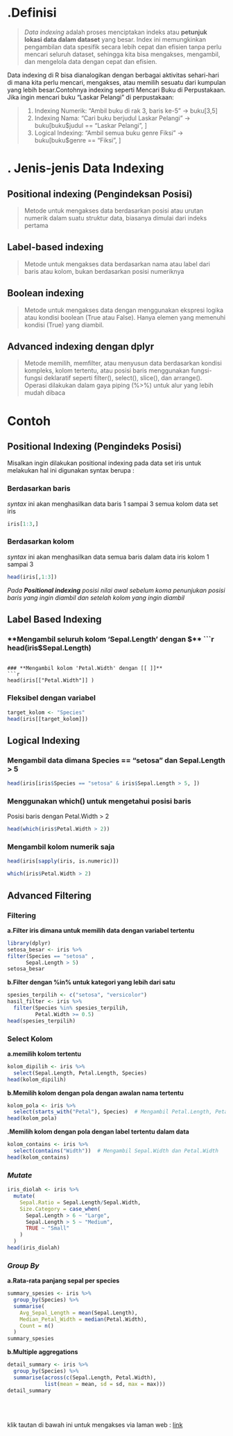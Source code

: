 # .**Definisi**
<div class=blockquotes>
  > _Data indexing_ adalah proses menciptakan indeks atau **petunjuk lokasi data dalam dataset** yang besar. Index ini memungkinkan pengambilan data spesifik secara lebih cepat dan efisien tanpa perlu mencari seluruh dataset, sehingga kita bisa mengakses, mengambil, dan mengelola data dengan cepat dan efisien.
  
</div>

Data indexing di R bisa dianalogikan dengan berbagai aktivitas sehari-hari di mana kita perlu mencari, mengakses, atau memilih sesuatu dari kumpulan yang lebih besar.Contohnya indexing seperti Mencari Buku di Perpustakaan.
Jika ingin mencari buku "Laskar Pelangi" di perpustakaan:

>1. Indexing Numerik: "Ambil buku di rak 3, baris ke-5" → buku[3,5]
>2. Indexing Nama: "Cari buku berjudul Laskar Pelangi" → buku[buku$judul == "Laskar Pelangi", ] <br>
>3. Logical Indexing: "Ambil semua buku genre Fiksi" → buku[buku$genre == "Fiksi", ]



# . **Jenis-jenis Data Indexing**

## **Positional indexing (Pengindeksan Posisi)**

>Metode untuk mengakses data berdasarkan posisi atau urutan numerik dalam suatu struktur data, biasanya dimulai dari indeks pertama

## **Label-based indexing**

>Metode untuk mengakses data berdasarkan nama atau label dari baris atau kolom, bukan berdasarkan posisi numeriknya

## **Boolean indexing**

>Metode untuk mengakses data dengan menggunakan ekspresi logika atau kondisi boolean (True atau False). Hanya elemen yang memenuhi kondisi (True) yang diambil.

## **Advanced indexing dengan dplyr**

>Metode memilih, memfilter, atau menyusun data berdasarkan kondisi kompleks, kolom tertentu, atau posisi baris menggunakan fungsi-fungsi deklaratif seperti filter(), select(), slice(), dan arrange(). Operasi dilakukan dalam gaya piping (%>%) untuk alur yang lebih mudah dibaca

# **Contoh**

## **Positional Indexing (Pengindeks Posisi)**
Misalkan ingin dilakukan positional indexing pada data set iris untuk melakukan hal ini digunakan syntax berupa : <br>

### **Berdasarkan baris**
_syntax_  ini akan menghasilkan data baris 1 sampai 3 semua kolom data set iris
```{r}
iris[1:3,]
```



### **Berdasarkan kolom**
_syntax_ ini akan menghasilkan data semua baris dalam data iris kolom 1 sampai 3
```{r}
head(iris[,1:3])
```

 
   
_Pada **Positional indexing** posisi nilai awal sebelum koma penunjukan posisi baris yang ingin diambil dan setelah kolom yang ingin diambil_

## **Label Based Indexing**

### **Mengambil seluruh kolom 'Sepal.Length' dengan $**
```{r}
head(iris$Sepal.Length)
```

### **Mengambil kolom 'Petal.Width' dengan [[ ]]**
```{r}
head(iris[["Petal.Width"]] )

```

### **Fleksibel dengan variabel**
```{r}
target_kolom <- "Species"
head(iris[[target_kolom]])
```


## **Logical Indexing**
### **Mengambil data dimana Species == "setosa" dan Sepal.Length > 5**
```{r}

head(iris[iris$Species == "setosa" & iris$Sepal.Length > 5, ])

```
### **Menggunakan which() untuk mengetahui posisi baris**
Posisi baris dengan Petal.Width > 2
```{r}
head(which(iris$Petal.Width > 2))  
```
### **Mengambil kolom numerik saja**
```{r}
head(iris[sapply(iris, is.numeric)]) 
```


```{r echo=FALSE}
which(iris$Petal.Width > 2)
```

## **Advanced Filtering**

### **Filtering**

**a.Filter iris dimana untuk memilih data dengan variabel tertentu**
```{r}
library(dplyr)
setosa_besar <- iris %>%
filter(Species == "setosa" ,
      Sepal.Length > 5)
setosa_besar
```
**b.Filter dengan %in% untuk  kategori yang lebih dari satu**
```{r}
spesies_terpilih <- c("setosa", "versicolor")
hasil_filter <- iris %>%
  filter(Species %in% spesies_terpilih,
         Petal.Width >= 0.5)
head(spesies_terpilih)

```


### **Select Kolom**
**a.memilih kolom tertentu**
```{r}
kolom_dipilih <- iris %>%
  select(Sepal.Length, Petal.Length, Species)
head(kolom_dipilih)
```

 **b.Memilih kolom dengan pola dengan awalan nama tertentu**
```{r}
kolom_pola <- iris %>%
  select(starts_with("Petal"), Species)  # Mengambil Petal.Length, Petal.Width, dan Species
head(kolom_pola)
```
 
 **.Memilih kolom dengan pola dengan label tertentu  dalam data **
```{r}
kolom_contains <- iris %>%
  select(contains("Width"))  # Mengambil Sepal.Width dan Petal.Width
head(kolom_contains)
```

### **_Mutate_**

```{r}
iris_diolah <- iris %>%
  mutate(
    Sepal.Ratio = Sepal.Length/Sepal.Width,
    Size.Category = case_when(
      Sepal.Length > 6 ~ "Large",
      Sepal.Length > 5 ~ "Medium",
      TRUE ~ "Small"
    )
  )
head(iris_diolah)
```

### **_Group By_**
**a.Rata-rata panjang sepal per species**
```{r}
summary_spesies <- iris %>%
  group_by(Species) %>%
  summarise(
    Avg_Sepal_Length = mean(Sepal.Length),
    Median_Petal_Width = median(Petal.Width),
    Count = n()
  )
summary_spesies
```
**b.Multiple aggregations**
```{r}
detail_summary <- iris %>%
  group_by(Species) %>%
  summarise(across(c(Sepal.Length, Petal.Width), 
            list(mean = mean, sd = sd, max = max)))
detail_summary
```
<br>
<br>

klik tautan di bawah ini untuk mengakses via laman web :
[link](https://siscanaila.github.io/sisca_tugas_ks/)



